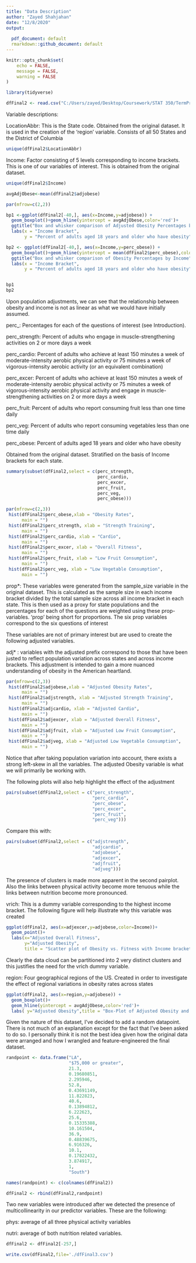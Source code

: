 ---
title: "Data Description"
author: "Zayed Shahjahan"
date: "12/8/2020"
output: 
  
  pdf_document: default
  rmarkdown::github_document: default
---

```{r setup, include=FALSE}
knitr::opts_chunk$set(
	echo = FALSE,
	message = FALSE,
	warning = FALSE
)
```

```{r}
library(tidyverse)
```


```{r}
dfFinal2 <- read.csv("C:/Users/zayed/Desktop/Coursework/STAT 350/TermProject/dfFinal2.csv")

```

Variable descriptions:

LocationAbbr: This is the State code. Obtained from the original dataset. It is used in the creation of the 'region' variable. Consists of all 50 States and the District of Columbia 

```{r}
unique(dfFinal2$LocationAbbr)
```


Income: Factor consisting of 5 levels corresponding to income brackets. This is one of our variables of interest. This is obtained from the original dataset. 


```{r}
unique(dfFinal2$Income)
```

```{r}
avgAdjObese<-mean(dfFinal2$adjobese)
```

```{r echo=FALSE}
par(mfrow=c(2,2))

bp1 <-ggplot(dfFinal2[-40,], aes(x=Income,y=adjobese)) + 
  geom_boxplot()+geom_hline(yintercept = avgAdjObese,color='red')+
  ggtitle("Box and whisker comparison of Adjusted Obesity Percentages by Income")+
  labs(x = "Income Bracket",
       y = "Percent of adults aged 18 years and older who have obesity",caption = "red line represents dataset average")

bp2 <- ggplot(dfFinal2[-40,], aes(x=Income,y=perc_obese)) + 
  geom_boxplot()+geom_hline(yintercept = mean(dfFinal2$perc_obese),color='red')+
  ggtitle("Box and whisker comparison of Obesity Percentages by Income")+
  labs(x = "Income Bracket",
       y = "Percent of adults aged 18 years and older who have obesity",caption = "red line represents dataset average")


bp1
bp2
```

Upon population adjustments, we can see that the relationship between obesity and income is not as linear as what we would have initially assumed.

perc_: Percentages for each of the questions of interest (see Introduction).

  perc_strength:  Percent of adults who engage in muscle-strengthening     activities on 2 or more days a week
  
  perc_cardio: Percent of adults who achieve at least 150 minutes a week of moderate-intensity aerobic physical activity or 75 minutes a week of vigorous-intensity aerobic activity (or an equivalent combination)
  
  perc_excer: Percent of adults who achieve at least 150 minutes a week of moderate-intensity aerobic physical activity or 75 minutes a week of vigorous-intensity aerobic physical activity and engage in muscle-strengthening activities on 2 or more days a week
  
  perc_fruit: Percent of adults who report consuming fruit less than one time daily
  
  perc_veg: Percent of adults who report consuming vegetables less than one time daily
  
  perc_obese: Percent of adults aged 18 years and older who have obesity

Obtained from the original dataset. Stratified on the basis of Income brackets for each state.

```{r}
summary(subset(dfFinal2,select = c(perc_strength,
                                   perc_cardio,
                                   perc_excer,
                                   perc_fruit,
                                   perc_veg,
                                   perc_obese)))


```

```{r}
par(mfrow=c(2,3))
 hist(dfFinal2$perc_obese,xlab = "Obesity Rates",
      main = "")
 hist(dfFinal2$perc_strength, xlab = "Strength Training",
      main = "")
 hist(dfFinal2$perc_cardio, xlab = "Cardio",
      main = "")
 hist(dfFinal2$perc_excer, xlab = "Overall Fitness",
      main = "")
 hist(dfFinal2$perc_fruit, xlab = "Low Fruit Consumption",
      main = "")
 hist(dfFinal2$perc_veg, xlab = "Low Vegetable Consumption",
      main = "")
```


prop*: These variables were generated from the sample_size variable in the original dataset. This is calculated as the sample size in each income bracket divided by the total sample size across all income bracket in each state. This is then used as a proxy for state populations and the percentages for each of the questions are weighted using these prop-variables. 'prop' being short for proportions. The six prop variables correspond to the six questions of interest

These variables are not of primary interest but are used to create the following adjusted variables.

adj* : variables with the adjusted prefix correspond to those that have been justed to reflect population variation across states and across income brackets. This adjustment is intended to gain a more nuanced understanding of obesity in the American heartland. 

```{r}
par(mfrow=c(2,3))
 hist(dfFinal2$adjobese,xlab = "Adjusted Obesity Rates",
      main = "")
 hist(dfFinal2$adjstrength, xlab = "Adjusted Strength Training",
      main = "")
 hist(dfFinal2$adjcardio, xlab = "Adjusted Cardio",
      main = "")
 hist(dfFinal2$adjexcer, xlab = "Adjusted Overall Fitness",
      main = "")
 hist(dfFinal2$adjfruit, xlab = "Adjusted Low Fruit Consumption",
      main = "")
 hist(dfFinal2$adjveg, xlab = "Adjusted Low Vegetable Consumption",
      main = "")
```

Notice that after taking population variation into account, there exists a strong left-skew in all the variables. The adjusted Obesity variable is what we will primarily be working with.

The following plots will also help highlight the effect of the adjustment

```{r}
pairs(subset(dfFinal2,select = c("perc_strength",
                                 "perc_cardio",
                                 "perc_obese",
                                 "perc_excer",
                                 "perc_fruit",
                                 "perc_veg")))
```

Compare this with:

```{r}
pairs(subset(dfFinal2,select = c("adjstrength",
                                 "adjcardio",
                                 "adjobese",
                                 "adjexcer",
                                 "adjfruit",
                                 "adjveg")))
```

The presence of clusters is made more apparent in the second pairplot. Also the links between physical activity become more tenuous while the links between nutrition become more pronounced.



vrich: This is a dummy variable corresponding to the highest income bracket. The following figure will help illustrate why this variable was created

```{r}
ggplot(dfFinal2, aes(x=adjexcer,y=adjobese,color=Income))+
  geom_point()+
  labs(x="Adjusted Overall Fitness", 
       y="Adjusted Obesity",
       title = "Scatter plot of Obesity vs. Fitness with Income brackets as clusters")
```

Clearly the data cloud can be partitioned into 2 very distinct clusters and this justifies the need for the vrich dummy variable.

region: Four geographical regions of the US. Created in order to investigate the effect of regional variations in obesity rates across states

```{r}
ggplot(dfFinal2, aes(x=region,y=adjobese)) + 
  geom_boxplot()+
  geom_hline(yintercept = avgAdjObese,color='red')+
  labs( y="Adjusted Obesity",title = "Box-Plot of Adjusted Obesity and Regions")
```

Given the nature of this dataset, I've decided to add a random datapoint. There is not much of an explanation except for the fact that I've been asked to do so. I personally think it is not the best idea given how the original data were arranged and how I wrangled and feature-engineered the final dataset.

```{r echo=TRUE}
randpoint <- data.frame("LA",
                        "$75,000 or greater",
                        21.3,
                        0.19680851,
                        2.295946,
                        52.8,
                        0.43691149,
                        11.822823,
                        40.6,
                        0.13894812,
                        6.222623,
                        25.6,
                        0.15335388,
                        10.161504,
                        36.9,
                        0.48839675,
                        6.916326,
                        10.1,
                        0.17822432,
                        3.874917,
                        1,
                        "South")

names(randpoint) <- c(colnames(dfFinal2))

dfFinal2 <- rbind(dfFinal2,randpoint)
```

Two new variables were introduced after we detected the presence of multicollinearity in our predictor variables. These are the following:

phys: average of all three physical activity variables

nutri: average of both nutrition related variables.

```{r}
dfFinal2 <- dfFinal2[-257,]
```

```{r}
write.csv(dfFinal2,file='./dfFinal3.csv')
```


